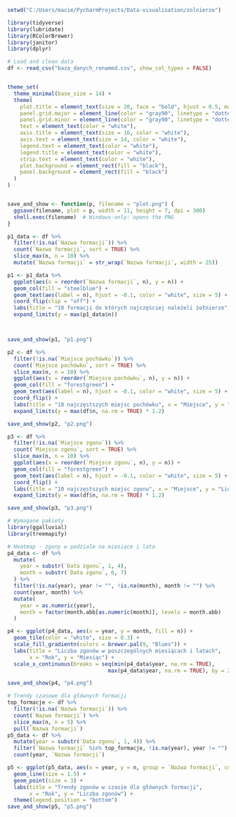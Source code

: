 ```r
setwd("C:/Users/macie/PycharmProjects/Data-visualisation/zolnierze")

library(tidyverse)
library(lubridate)
library(RColorBrewer)
library(janitor)
library(dplyr)

# Load and clean data
df <- read_csv("baza_danych_renamed.csv", show_col_types = FALSE)


theme_set(
  theme_minimal(base_size = 14) + 
  theme(
    plot.title = element_text(size = 20, face = "bold", hjust = 0.5, margin = margin(b = 20)),
    panel.grid.major = element_line(color = "gray90", linetype = "dotted", linewidth = 0.2),  # Dotted major grid
    panel.grid.minor = element_line(color = "gray90", linetype = "dotted", linewidth = 0.2),  # Dotted minor grid
    text = element_text(color = "white"),
    axis.title = element_text(size = 16, color = "white"),
    axis.text = element_text(size = 14, color = "white"),
    legend.text = element_text(color = "white"),
    legend.title = element_text(color = "white"),
    strip.text = element_text(color = "white"),
    plot.background = element_rect(fill = "black"),
    panel.background = element_rect(fill = "black")
  )
)


save_and_show <- function(p, filename = "plot.png") {
  ggsave(filename, plot = p, width = 11, height = 7, dpi = 300)
  shell.exec(filename)  # Windows-only: opens the PNG
}
```

```r

p1_data <- df %>%
  filter(!is.na(`Nazwa formacji`)) %>%
  count(`Nazwa formacji`, sort = TRUE) %>%
  slice_max(n, n = 10) %>%
  mutate(`Nazwa formacji` = str_wrap(`Nazwa formacji`, width = 25))

p1 <- p1_data %>%
  ggplot(aes(x = reorder(`Nazwa formacji`, n), y = n)) +
  geom_col(fill = "steelblue") +
  geom_text(aes(label = n), hjust = -0.1, color = "white", size = 5) +
  coord_flip(clip = "off") +
  labs(title = "10 formacji do których najczęściej należeli żołnierze", x = "Formacja", y = "Liczba żołnierzy") +
  expand_limits(y = max(p1_data$n))



save_and_show(p1, "p1.png")
```


```r
p2 <- df %>%
  filter(!is.na(`Miejsce pochówku`)) %>%
  count(`Miejsce pochówku`, sort = TRUE) %>%
  slice_max(n, n = 10) %>%
  ggplot(aes(x = reorder(`Miejsce pochówku`, n), y = n)) +
  geom_col(fill = "forestgreen") +
  geom_text(aes(label = n), hjust = -0.1, color = "white", size = 5) +
  coord_flip() +
  labs(title = "10 najczęstszych miejsc pochówku", x = "Miejsce", y = "Liczba żołnierzy") +
  expand_limits(y = max(df$n, na.rm = TRUE) * 1.2)

save_and_show(p2, "p2.png")
```


```r
p3 <- df %>%
  filter(!is.na(`Miejsce zgonu`)) %>%
  count(`Miejsce zgonu`, sort = TRUE) %>%
  slice_max(n, n = 10) %>%
  ggplot(aes(x = reorder(`Miejsce zgonu`, n), y = n)) +
  geom_col(fill = "forestgreen") +
  geom_text(aes(label = n), hjust = -0.1, color = "white", size = 5) +
  coord_flip() +
  labs(title = "10 najczęstszych miejsc zgonu", x = "Miejsce", y = "Liczba przypadków") +
  expand_limits(y = max(df$n, na.rm = TRUE) * 1.2)

save_and_show(p3, "p3.png")
```


















```r
# Wymagane pakiety
library(ggalluvial)
library(treemapify)

# Heatmap - zgony w podziale na miesiące i lata
p4_data <- df %>%
  mutate(
    year = substr(`Data zgonu`, 1, 4),
    month = substr(`Data zgonu`, 6, 7)
  ) %>%
  filter(!is.na(year), year != "", !is.na(month), month != "") %>%
  count(year, month) %>%
  mutate(
    year = as.numeric(year),
    month = factor(month.abb[as.numeric(month)], levels = month.abb)
  )

p4 <- ggplot(p4_data, aes(x = year, y = month, fill = n)) +
  geom_tile(color = "white", size = 0.3) +
  scale_fill_gradientn(colors = brewer.pal(9, "Blues")) +
  labs(title = "Liczba zgonów w poszczególnych miesiącach i latach",
       x = "Rok", y = "Miesiąc") +
  scale_x_continuous(breaks = seq(min(p4_data$year, na.rm = TRUE), 
                                max(p4_data$year, na.rm = TRUE), by = 2))

save_and_show(p4, "p4.png")


```

```r
# Trendy czasowe dla głównych formacji
top_formacje <- df %>%
  filter(!is.na(`Nazwa formacji`)) %>%
  count(`Nazwa formacji`) %>%
  slice_max(n, n = 5) %>%
  pull(`Nazwa formacji`)
p5_data <- df %>%
  mutate(year = substr(`Data zgonu`, 1, 4)) %>%
  filter(`Nazwa formacji` %in% top_formacje, !is.na(year), year != "") %>%
  count(year, `Nazwa formacji`)

p5 <- ggplot(p5_data, aes(x = year, y = n, group = `Nazwa formacji`, color = `Nazwa formacji`)) +
  geom_line(size = 1.5) +
  geom_point(size = 3) +
  labs(title = "Trendy zgonów w czasie dla głównych formacji",
       x = "Rok", y = "Liczba zgonów") +
  theme(legend.position = "bottom")
save_and_show(p5, "p5.png")

```

                         